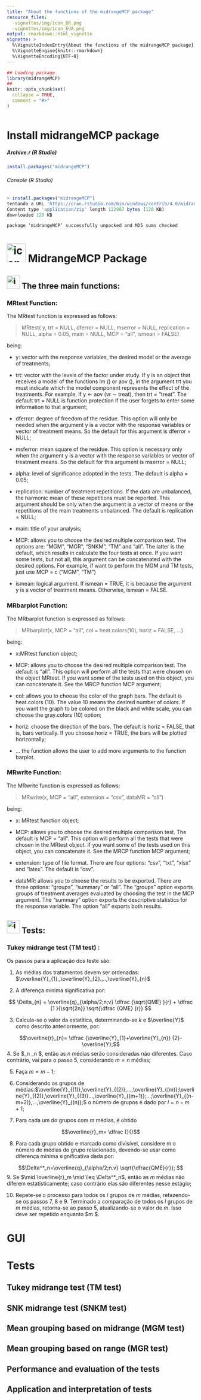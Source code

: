 ```yaml
---
title: "About the functions of the midrangeMCP package"
resource_files:
  -vignettes/img/icon_BR.png
  -vignettes/img/icon_EUA.png
output: rmarkdown::html_vignette
vignette: >
  %\VignetteIndexEntry{About the functions of the midrangeMCP package}
  %\VignetteEngine{knitr::rmarkdown}
  %\VignetteEncoding{UTF-8}
---
```


```r
## Loading package
library(midrangeMCP)
##
knitr::opts_chunk$set(
  collapse = TRUE,
  comment = "#>"
)
```

```r

```





<!--
<a href="#"> <img   onclick="traduzir(1)" src="img/icon_EUA.png"  ></a>
<a href="#"> <img  onclick="traduzir(0)"src="img/icon_BR.png"  ></a>
-->








<h1 id="titulo_install">Install midrangeMCP package </h1>


<h5 id="subTitulo_arquivo">Archive.r (R Studio) </h5>




<script>
function traduzir(op) {

if (op==0){
 
document.querySelector("#titulo_install").innerHTML = "Instalando o Pacote midrangeMCP"
 document.querySelector("#subTitulo_arquivo").innerHTML = "Arquivo.r (R Studio)"
  document.querySelector("#titulo_Using").innerHTML = "Usando as funções básicas"
  document.querySelector("#tituto_Tests").innerHTML = "Testes"
}

if (op==1){

 
 document.querySelector("#titulo_install").innerHTML = "Install midrangeMCP package"
 document.querySelector("#subTitulo_arquivo").innerHTML = "Archive.r (R Studio)"
  document.querySelector("#titulo_Using").innerHTML = "Using the basic functions"
  document.querySelector("#tituto_Tests").innerHTML = "Tests"
  
}
}


</script>


~~~r
install.packages("midrangeMCP")
~~~
###### Console (R Studio)
~~~r
> install.packages("midrangeMCP")
tentando a URL 'https://cran.rstudio.com/bin/windows/contrib/4.0/midrangeMCP_3.1.zip'
Content type 'application/zip' length 122987 bytes (120 KB)
downloaded 120 KB

package ‘midrangeMCP’ successfully unpacked and MD5 sums checked
~~~




<!--- -------------------------------
  PACOTE midrangeMCP :
------------------------------------>


 <p>
    <h1 align="rigth"> <img  alt="icon_CreatingApplication"  width="50" height="50" src="https://user-images.githubusercontent.com/59892368/115161200-a3d08600-a072-11eb-909d-c310c414bcfe.png"></img> MidrangeMCP Package </h1>
</p>




<!--- -------------------------------
  FUNÇÕES :
------------------------------------>
 <p>
    <h2  id="titulo_Using" align="rigth"> <img  alt="icon_CreatingApplication"  width="35" height="35" src="https://user-images.githubusercontent.com/59892368/115161725-ac768b80-a075-11eb-8766-a8cf33960acc.png"></img> The three main functions: </h2>
</p>


### MRtest Function: 

The MRtest function is expressed as follows:

> MRtest( y,  trt  =  NULL,  dferror  =  NULL,  mserror  =  NULL,
replication  =  NULL,  alpha  =  0.05,  main  =  NULL,
MCP  =  "all",  ismean  =  FALSE)

being:

* y: vector with the response variables, the desired model or the average of treatments;

* trt: vector with the levels of the factor under study. If y is an object that receives
a model of the functions lm () or aov (), in the argument trt you must indicate which
the model component represents the effect of the treatments. For example, if y
<- aov (vr ∼ treat), then trt = "treat". The default trt = NULL is
function protection if the user forgets to enter some information to
that argument;

* dferror: degree of freedom of the residue. This option will only be needed
when the argument y is a vector with the response variables or vector of treatment means. So the default for this argument is dferror = NULL;

* msferror: mean square of the residue. This option is necessary only when
the argument y is a vector with the response variables or vector of treatment means. So the default for this argument is mserror = NULL;

* alpha: level of significance adopted in the tests. The default is alpha = 0.05;

* replication: number of treatment repetitions. If the data are
unbalanced, the harmonic mean of these repetitions must be reported. This argument should be only when the argument is a vector of means or
the repetitions of the main treatments unbalanced. The default is replication
= NULL;

* main: title of your analysis;

* MCP: allows you to choose the desired multiple comparison test. The options are:
"MGM", "MGR", "SNKM", "TM" and "all". The latter is the default, which results in
calculate the four tests at once. If you want some tests, but not all,
this argument can be concatenated with the desired options. For example, if
want to perform the MGM and TM tests, just use MCP = c ("MGM",
"TM")

* ismean: logical argument. If ismean = TRUE, it is because the argument y is a
vector of treatment means. Otherwise, ismean = FALSE.



### MRbarplot Function: 

The MRbarplot function is expressed as follows:

> MRbarplot(x, MCP = "all", col = heat.colors(10),
horiz = FALSE, ...)

being:

* x:MRtest function object;

* MCP: allows you to choose the desired multiple comparison test. The default is
"all". This option will perform all the tests that were chosen on the object
MRtest. If you want some of the tests used on this object, you can concatenate it. See the MRCP function MCP argument;

* col: allows you to choose the color of the graph bars. The default is heat.colors (10).
The value 10 means the desired number of colors. If you want the graph to be colored on the black and white scale, you can choose the gray.colors (10) option;


* horiz: choose the direction of the bars. The default is horiz = FALSE, that is, bars
vertically. If you choose horiz = TRUE, the bars will be plotted horizontally;


* ... the function allows the user to add more arguments to the function
barplot.



### MRwrite Function:

The MRwrite function is expressed as follows:

> MRwrite(x, MCP = "all", extension = "csv",
dataMR = "all")


being:

* x: MRtest function object;

* MCP: allows you to choose the desired multiple comparison test. The default is
MCP = "all". This option will perform all the tests that were chosen in the
MRtest object. If you want some of the tests used on this object, you can
concatenate it. See the MRCP function MCP argument;

* extension: type of file format. There are four options: "csv", "txt",
"xlsx" and "latex". The default is "csv".

* dataMR: allows you to choose the results to be exported. There are three options:
"groups", "summary" or "all". The "groups" option exports groups
of treatment averages evaluated by choosing the test in the MCP argument. The "summary" option exports the descriptive statistics for the response variable. The option
"all" exports both results. 










<!--- -------------------------------
  TESTES :
------------------------------------>
 <p>
    <h2  id="titulo_Using" align="rigth"> <img  alt="icon_CreatingApplication"  width="35" height="35" src="https://user-images.githubusercontent.com/59892368/115166354-1c424180-a089-11eb-911f-44fa69a7642f.png"></img> Tests: </h2>
</p>


<!-- ACENTO LETRA: http://carinercrs.blogspot.com/2010/07/acentos-no-modo-matematico-em-latex.html   -->




### Tukey midrange test (TM test) : 

Os passos para a aplicação dos teste são:

1. As médias dos tratamentos devem ser ordenadas: $\overline{Y}_{1}.,\overline{Y}_{2}.,..,\overline{Y}_{n}$ 



2. A diferença mínima significativa por:

$$ \Delta_{n} = \overline{q}_{\alpha/2;n;v}  \dfrac {\sqrt{QME} }{r}  +  \dfrac {1 }{\sqrt{2n}} \sqrt{\dfrac {QME} {r}}   $$


3. Calcula-se o valor da estatítica, determinando-se $k$ e $\overline{Y}$ como descrito anteriormente, por:


$$\overline{r}_{n}= \dfrac {\overline{Y}_{1}+\overline{Y}_{n}} {2}-\overline{Y};$$
4. Se $\mid \overline{r}_n \mid \leq \Delta_n $, então as $n$ médias serão consideradas não diferentes. Caso contrário, vai para o passo 5, considerando $m = n$ médias;


5. Faça $m = m-1$;


6. Considerando os grupos de médias:$\overline{Y}_{(1)},\overline{Y}_{(2)},...,\overline{Y}_{(m)};\overline{Y}_{(2)},\overline{Y}_{(3)}...,\overline{Y}_{(m+1)};...;\overline{Y}_{(n-m+2)},...,\overline{Y}_{(n)};$ o número de grupos é dado por $l=n-m+1$;



7. Para cada um do grupos com $m$ médias, é obtido

$$\overline{r}_m= \dfrac {}{}$$

8. Para cada grupo obtido e marcado como divisível, considere m o número de médias
do grupo relacionado, devendo-se usar como diferença mínima significativa dada
por:

$$\Delta^*_n=\overline{q}_{\alpha/2;n.v} \sqrt{\dfrac{QME}{r}}; $$
9. Se $\mid \overline{r}_m \mid \leq \Delta^*_n$, então as $m$ médias não diferem estatisticamente; caso contrário elas são diferentes nesse estágio;



10. Repete-se o processo para todos os $l$ grupos de $m$ médias, refazendo-se os passos
7, 8 e 9. Terminado a comparação de todos os $l$ grupos de $m$ médias, retorna-se ao
passo 5, atualizando-se o valor de $m$. Isso deve ser repetido enquanto $m\geq 2 $.


<h1 id="tituto_Gui">GUI </h1>


<h1 id="tituto_Tests">Tests</h1>

<h2 id="titulo_Tukey">Tukey midrange test (TM test) </h2>






<h2 id="titulo_SNK">SNK midrange test (SNKM test)</h2>

<h2 id="titulo_MGM">Mean grouping based on midrange (MGM test) </h2>

<h2 id="titulo_MGR">Mean grouping based on range (MGR test) </h2>

<h2 id="titulo_Performance">Performance and evaluation of the tests </h2>
 
<h2 id="titulo_Application">Application and interpretation of tests </h2>
